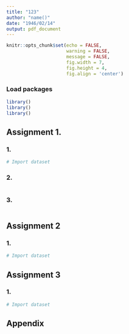 ```yaml
---
title: "123"
author: "name()"
date: "1946/02/14"
output: pdf_document
---
```


<!-- Here you can set global options, which control all blocks below. -->
```r
knitr::opts_chunk$set(echo = FALSE,
                      warning = FALSE,
                      message = FALSE,
                      fig.width = 7,
                      fig.height = 4,
                      fig.align = 'center')
```

<!-- Also, you can set option for specific usage. -->
### Load packages
```r
library()
library()
library()
```

## Assignment 1. 
### 1. 

```r
# Import dataset

```

### 2.

```r

```


### 3.

```r

```

## Assignment 2
### 1. 

```r
# Import dataset

```

## Assignment 3
### 1. 

```r
# Import dataset

```

\newpage

<!-- Use the following line to add all block automatically. -->
## Appendix
```r
```
